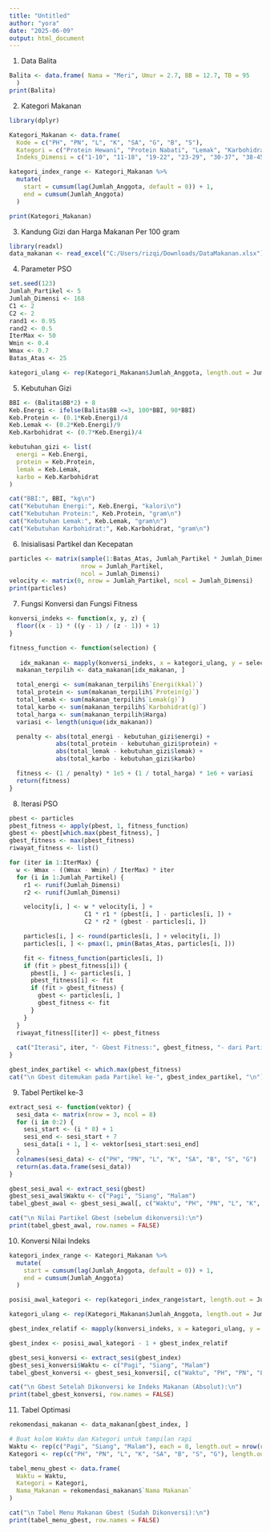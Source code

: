 ---
title: "Untitled"
author: "yora"
date: "2025-06-09"
output: html_document
---

1. Data Balita
```{r}
Balita <- data.frame( Nama = "Meri", Umur = 2.7, BB = 12.7, TB = 95
  )
print(Balita)
```

2. Kategori Makanan
```{r}
library(dplyr)

Kategori_Makanan <- data.frame(
  Kode = c("PH", "PN", "L", "K", "SA", "G", "B", "S"),
  Kategori = c("Protein Hewani", "Protein Nabati", "Lemak", "Karbohidrat", "Sayur", "Gula", "Buah", "Susu"),Jumlah_Anggota = c(10, 8, 4, 7, 8, 8, 4, 5),
  Indeks_Dimensi = c("1-10", "11-18", "19-22", "23-29", "30-37", "38-45", "46-49", "50-54"))

kategori_index_range <- Kategori_Makanan %>%
  mutate(
    start = cumsum(lag(Jumlah_Anggota, default = 0)) + 1,
    end = cumsum(Jumlah_Anggota)
  )

print(Kategori_Makanan)
```

3. Kandung Gizi dan Harga Makanan Per 100 gram
```{r}
library(readxl)
data_makanan <- read_excel("C:/Users/rizqi/Downloads/DataMakanan.xlsx")
```

4. Parameter PSO
```{r}
set.seed(123)
Jumlah_Partikel <- 5
Jumlah_Dimensi <- 168
C1 <- 2
C2 <- 2
rand1 <- 0.95
rand2 <- 0.5
IterMax <- 50
Wmin <- 0.4
Wmax <- 0.7
Batas_Atas <- 25

kategori_ulang <- rep(Kategori_Makanan$Jumlah_Anggota, length.out = Jumlah_Dimensi)
```

5. Kebutuhan Gizi
```{r}
BBI <- (Balita$BB*2) + 8
Keb.Energi <- ifelse(Balita$BB <=3, 100*BBI, 90*BBI)
Keb.Protein <- (0.1*Keb.Energi)/4
Keb.Lemak <- (0.2*Keb.Energi)/9
Keb.Karbohidrat <- (0.7*Keb.Energi)/4

kebutuhan_gizi <- list(
  energi = Keb.Energi,
  protein = Keb.Protein,
  lemak = Keb.Lemak,
  karbo = Keb.Karbohidrat
)

cat("BBI:", BBI, "kg\n")
cat("Kebutuhan Energi:", Keb.Energi, "kalori\n")
cat("Kebutuhan Protein:", Keb.Protein, "gram\n")
cat("Kebutuhan Lemak:", Keb.Lemak, "gram\n")
cat("Kebutuhan Karbohidrat:", Keb.Karbohidrat, "gram\n")
```
6. Inisialisasi Partikel dan Kecepatan
```{r}
particles <- matrix(sample(1:Batas_Atas, Jumlah_Partikel * Jumlah_Dimensi, replace = TRUE),
                    nrow = Jumlah_Partikel,
                    ncol = Jumlah_Dimensi)
velocity <- matrix(0, nrow = Jumlah_Partikel, ncol = Jumlah_Dimensi)
print(particles)
```

7. Fungsi Konversi dan Fungsi Fitness
```{r}
konversi_indeks <- function(x, y, z) {
  floor((x - 1) * ((y - 1) / (z - 1)) + 1)
}

fitness_function <- function(selection) {
  
   idx_makanan <- mapply(konversi_indeks, x = kategori_ulang, y = selection, MoreArgs = list(z = Batas_Atas))
  makanan_terpilih <- data_makanan[idx_makanan, ]

  total_energi <- sum(makanan_terpilih$`Energi(kkal)`)
  total_protein <- sum(makanan_terpilih$`Protein(g)`)
  total_lemak <- sum(makanan_terpilih$`Lemak(g)`)
  total_karbo <- sum(makanan_terpilih$`Karbohidrat(g)`)
  total_harga <- sum(makanan_terpilih$Harga)
  variasi <- length(unique(idx_makanan))

  penalty <- abs(total_energi - kebutuhan_gizi$energi) +
             abs(total_protein - kebutuhan_gizi$protein) +
             abs(total_lemak - kebutuhan_gizi$lemak) +
             abs(total_karbo - kebutuhan_gizi$karbo)

  fitness <- (1 / penalty) * 1e5 + (1 / total_harga) * 1e6 + variasi
  return(fitness)
}
```

8. Iterasi PSO
```{r}
pbest <- particles
pbest_fitness <- apply(pbest, 1, fitness_function)
gbest <- pbest[which.max(pbest_fitness), ]
gbest_fitness <- max(pbest_fitness)
riwayat_fitness <- list()  

for (iter in 1:IterMax) {
  w <- Wmax - ((Wmax - Wmin) / IterMax) * iter
  for (i in 1:Jumlah_Partikel) {
    r1 <- runif(Jumlah_Dimensi)
    r2 <- runif(Jumlah_Dimensi)

    velocity[i, ] <- w * velocity[i, ] +
                     C1 * r1 * (pbest[i, ] - particles[i, ]) +
                     C2 * r2 * (gbest - particles[i, ])

    particles[i, ] <- round(particles[i, ] + velocity[i, ])
    particles[i, ] <- pmax(1, pmin(Batas_Atas, particles[i, ]))

    fit <- fitness_function(particles[i, ])
    if (fit > pbest_fitness[i]) {
      pbest[i, ] <- particles[i, ]
      pbest_fitness[i] <- fit
      if (fit > gbest_fitness) {
        gbest <- particles[i, ]
        gbest_fitness <- fit
      }
    }
  }
  riwayat_fitness[[iter]] <- pbest_fitness
  
  cat("Iterasi", iter, "- Gbest Fitness:", gbest_fitness, "- dari Partikel:", which.max(pbest_fitness), "\n")
}
```

```{r}
gbest_index_partikel <- which.max(pbest_fitness)
cat("\n Gbest ditemukan pada Partikel ke-", gbest_index_partikel, "\n")
```

9. Tabel Pertikel ke-3
```{r}
extract_sesi <- function(vektor) {
  sesi_data <- matrix(nrow = 3, ncol = 8)
  for (i in 0:2) {
    sesi_start <- (i * 8) + 1
    sesi_end <- sesi_start + 7
    sesi_data[i + 1, ] <- vektor[sesi_start:sesi_end]
  }
  colnames(sesi_data) <- c("PH", "PN", "L", "K", "SA", "B", "S", "G")
  return(as.data.frame(sesi_data))
}

gbest_sesi_awal <- extract_sesi(gbest)
gbest_sesi_awal$Waktu <- c("Pagi", "Siang", "Malam")
tabel_gbest_awal <- gbest_sesi_awal[, c("Waktu", "PH", "PN", "L", "K", "SA", "B", "S", "G")]

cat("\n Nilai Partikel Gbest (sebelum dikonversi):\n")
print(tabel_gbest_awal, row.names = FALSE)
```

10. Konversi Nilai Indeks
```{r}
kategori_index_range <- Kategori_Makanan %>%
  mutate(
    start = cumsum(lag(Jumlah_Anggota, default = 0)) + 1,
    end = cumsum(Jumlah_Anggota)
  )

posisi_awal_kategori <- rep(kategori_index_range$start, length.out = Jumlah_Dimensi)

kategori_ulang <- rep(Kategori_Makanan$Jumlah_Anggota, length.out = Jumlah_Dimensi)

gbest_index_relatif <- mapply(konversi_indeks, x = kategori_ulang, y = gbest, MoreArgs = list(z = Batas_Atas))

gbest_index <- posisi_awal_kategori - 1 + gbest_index_relatif

gbest_sesi_konversi <- extract_sesi(gbest_index)
gbest_sesi_konversi$Waktu <- c("Pagi", "Siang", "Malam")
tabel_gbest_konversi <- gbest_sesi_konversi[, c("Waktu", "PH", "PN", "L", "K", "SA", "B", "S", "G")]

cat("\n Gbest Setelah Dikonversi ke Indeks Makanan (Absolut):\n")
print(tabel_gbest_konversi, row.names = FALSE)
```

11. Tabel Optimasi
```{r}
rekomendasi_makanan <- data_makanan[gbest_index, ]

# Buat kolom Waktu dan Kategori untuk tampilan rapi
Waktu <- rep(c("Pagi", "Siang", "Malam"), each = 8, length.out = nrow(rekomendasi_makanan))
Kategori <- rep(c("PH", "PN", "L", "K", "SA", "B", "S", "G"), length.out = nrow(rekomendasi_makanan))

tabel_menu_gbest <- data.frame(
  Waktu = Waktu,
  Kategori = Kategori,
  Nama_Makanan = rekomendasi_makanan$`Nama Makanan`
)

cat("\n Tabel Menu Makanan Gbest (Sudah Dikonversi):\n")
print(tabel_menu_gbest, row.names = FALSE)

```

